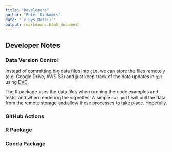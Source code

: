 ```yaml
---
title: "Developers"
author: "Peter Diakumis"
date: "`r Sys.Date()`"
output: rmarkdown::html_document
---
```


## Developer Notes

### Data Version Control

Instead of committing big data files into `git`, we can store the files
remotely (e.g. Google Drive, AWS S3) and just keep track of the data
updates in `git` using [DVC](https://dvc.org/).

The R package uses the data files when running the code examples and tests, and
when rendering the vignettes. A simple `dvc pull` will pull the data from the
remote storage and allow these processes to take place. Hopefully.

### GitHub Actions

### R Package

### Conda Package
